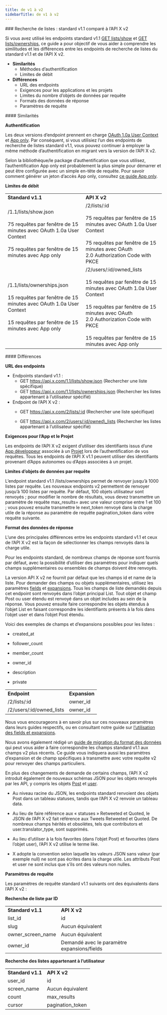 ```yaml
---
title: de v1 à v2
sidebarTitle: de v1 à v2
---
```



<div id="list-lookup-standard-v11-compared-to-x-api-v2">
  ### Recherche de listes : standard v1.1 comparé à l’API X v2
</div>

Si vous avez utilisé les endpoints standard v1.1 [GET lists/show](https://developer.x.com/en/docs/twitter-api/v1/accounts-and-users/create-manage-lists/api-reference/get-lists-show) et [GET lists/ownerships](https://developer.x.com/en/docs/twitter-api/v1/accounts-and-users/create-manage-lists/api-reference/get-lists-ownerships), ce guide a pour objectif de vous aider à comprendre les similitudes et les différences entre les endpoints de recherche de listes du standard v1.1 et de l’API X v2.

- **Similarités**
  - Méthodes d’authentification
  - Limites de débit
- **Différences**
  - URL des endpoints
  - Exigences pour les applications et les projets
  - Limites du nombre d’objets de données par requête
  - Formats des données de réponse
  - Paramètres de requête

<div id="similarities">
  #### Similarités
</div>

**Authentification**

Les deux versions d’endpoint prennent en charge [OAuth 1.0a User Context](/fr/resources/fundamentals/authentication#oauth-1-0a-2) et [App only](/fr/resources/fundamentals/authentication#app-only-authentication-and-oauth-2-0-bearer-token). Par conséquent, si vous utilisiez l’un des endpoints de recherche de listes standard v1.1, vous pouvez continuer à employer la même méthode d’authentification en migrant vers la version de l’API X v2.

Selon la bibliothèque/le package d’authentification que vous utilisez, l’authentification App only est probablement la plus simple pour démarrer et peut être configurée avec un simple en-tête de requête. Pour savoir comment générer un jeton d’accès App only, consultez [ce guide App only](/fr/resources/fundamentals/authentication#using-and-generating-an-app-only-bearer-token).

**Limites de débit**

|     |     |
| :--- | :--- |
| **Standard v1.1** | **API X v2** |
| /1.1/lists/show.json<br /><br />75 requêtes par fenêtre de 15 minutes avec OAuth 1.0a User Context<br /><br />75 requêtes par fenêtre de 15 minutes avec App only | /2/lists/:id<br /><br />75 requêtes par fenêtre de 15 minutes avec OAuth 1.0a User Context<br /><br />75 requêtes par fenêtre de 15 minutes avec OAuth 2.0 Authorization Code with PKCE |
| /1.1/lists/ownerships.json<br /><br />15 requêtes par fenêtre de 15 minutes avec OAuth 1.0a User Context<br /><br />15 requêtes par fenêtre de 15 minutes avec App only | /2/users/:id/owned\_lists<br /><br />15 requêtes par fenêtre de 15 minutes avec OAuth 1.0a User Context<br /><br />15 requêtes par fenêtre de 15 minutes avec OAuth 2.0 Authorization Code with PKCE<br /><br />15 requêtes par fenêtre de 15 minutes avec App only |

<div id="differences">
  #### Différences
</div>

**URL des endpoints**

- Endpoints standard v1.1 :
  - GET https://api.x.com/1.1/lists/show.json
    (Rechercher une liste spécifique)
  - GET https://api.x.com/1.1/lists/ownerships.json
    (Rechercher les listes appartenant à l’utilisateur spécifié)
- Endpoint de l’API X v2 :
  - GET https://api.x.com/2/lists/:id
    (Rechercher une liste spécifique)

  - GET https://api.x.com/2/users/:id/owned\_lists
    (Rechercher les listes appartenant à l’utilisateur spécifié)

**Exigences pour l’App et le Projet**

Les endpoints de l’API X v2 exigent d’utiliser des identifiants issus d’une [App développeur](/fr/resources/fundamentals/developer-apps) associée à un [Projet](/fr/resources/fundamentals/projects) lors de l’authentification de vos requêtes. Tous les endpoints de l’API X v1.1 peuvent utiliser des identifiants provenant d’Apps autonomes ou d’Apps associées à un projet.

**Limites d’objets de données par requête**

L’endpoint standard v1.1 /lists/ownerships permet de renvoyer jusqu’à 1000 listes par requête. Les nouveaux endpoints v2 permettent de renvoyer jusqu’à 100 listes par requête. Par défaut, 100 objets utilisateur sont renvoyés ; pour modifier le nombre de résultats, vous devez transmettre un paramètre de requête max\_results= avec une valeur comprise entre 1 et 100 ; vous pouvez ensuite transmettre le next\_token renvoyé dans la charge utile de la réponse au paramètre de requête pagination\_token dans votre requête suivante.

**Format des données de réponse**

L’une des principales différences entre les endpoints standard v1.1 et ceux de l’API X v2 est la façon de sélectionner les champs renvoyés dans la charge utile.

Pour les endpoints standard, de nombreux champs de réponse sont fournis par défaut, avec la possibilité d’utiliser des paramètres pour indiquer quels champs supplémentaires ou ensembles de champs doivent être renvoyés.

La version API X v2 ne fournit par défaut que les champs id et name de la liste. Pour demander des champs ou objets supplémentaires, utilisez les paramètres [fields](/fr/x-api/fundamentals/fields) et [expansions](/fr/x-api/fundamentals/expansions). Tous les champs de liste demandés depuis cet endpoint sont renvoyés dans l’objet principal List. Tout objet et champ Post ou user étendu est renvoyé dans un objet includes au sein de la réponse. Vous pouvez ensuite faire correspondre les objets étendus à l’objet List en faisant correspondre les identifiants présents à la fois dans l’objet user et dans l’objet Post étendu.

Voici des exemples de champs et d’expansions possibles pour les listes :

- created\_at

- follower\_count

- member\_count

- owner\_id

- description

- private

|     |     |
| :--- | :--- |
| **Endpoint** | **Expansion** |
| /2/lists/:id | owner\_id |
| /2/users/:id/owned\_lists | owner\_id |

Nous vous encourageons à en savoir plus sur ces nouveaux paramètres dans leurs guides respectifs, ou en consultant notre guide sur [l’utilisation des fields et expansions](/fr/x-api/fundamentals/data-dictionary#how-to-use-fields-and-expansions).

Nous avons également rédigé un [guide de migration du format des données](/fr/x-api/migrate/data-format-migration) qui peut vous aider à faire correspondre les champs standard v1.1 aux champs v2 plus récents. Ce guide vous indiquera aussi les paramètres d’expansion et de champ spécifiques à transmettre avec votre requête v2 pour renvoyer des champs particuliers.

En plus des changements de demande de certains champs, l’API X v2 introduit également de nouveaux schémas JSON pour les objets renvoyés par les API, y compris les objets [Post](/fr/x-api/fundamentals/data-dictionary#tweet) et [user](/fr/x-api/fundamentals/data-dictionary#user).

- Au niveau racine du JSON, les endpoints standard renvoient des objets Post dans un tableau statuses, tandis que l’API X v2 renvoie un tableau data.

- Au lieu de faire référence aux « statuses » Retweeted et Quoted, le JSON de l’API X v2 fait référence aux Tweets Retweeted et Quoted. De nombreux champs hérités et obsolètes, tels que contributors et user.translator\_type, sont supprimés.

- Au lieu d’utiliser à la fois favorites (dans l’objet Post) et favourites (dans l’objet user), l’API X v2 utilise le terme like.

- X adopte la convention selon laquelle les valeurs JSON sans valeur (par exemple null) ne sont pas écrites dans la charge utile. Les attributs Post et user ne sont inclus que s’ils ont des valeurs non nulles.

**Paramètres de requête**

Les paramètres de requête standard v1.1 suivants ont des équivalents dans l’API X v2 :

**Recherche de liste par ID**

|     |     |
| :--- | :--- |
| **Standard v1.1** | **API X v2** |
| list\_id | id  |
| slug | Aucun équivalent |
| owner\_screen\_name | Aucun équivalent |
| owner\_id | Demandé avec le paramètre expansions/fields |

**Recherche des listes appartenant à l’utilisateur**

|     |     |
| :--- | :--- |
| **Standard v1.1** | **API X v2** |
| user\_id | id  |
| screen\_name | Aucun équivalent |
| count | max\_results |
| cursor | pagination\_token |